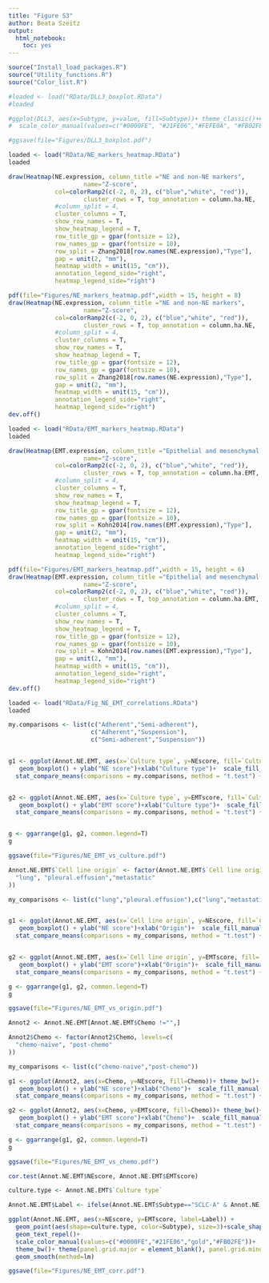 ```yaml
---
title: "Figure S3"
author: Beata Szeitz
output:
  html_notebook:
    toc: yes
---
```


```r
source("Install_load_packages.R")
source("Utility_functions.R")
source("Color_list.R")
```
 

```r
#loaded <- load("RData/DLL3_boxplot.RData")
#loaded
```


```r

#ggplot(DLL3, aes(x=Subtype, y=value, fill=Subtype))+ theme_classic()+# +geom_violin()  
#  scale_color_manual(values=c("#0000FE", "#21FE06","#FEFE0A", "#FB02FE"))+ scale_fill_manual(values=c("#0000FE", "#21FE06","#FEFE0A", "#FB02FE"))+ geom_boxplot() + ylab("Z-score")+xlab("")+ggtitle("DLL3 (Q9NYJ7)")

#ggsave(file="Figures/DLL3_boxplot.pdf")


```

```r
loaded <- load("RData/NE_markers_heatmap.RData")
loaded

```




```r
draw(Heatmap(NE.expression, column_title ="NE and non-NE markers",
                     name="Z-score",
             col=colorRamp2(c(-2, 0, 2), c("blue","white", "red")),
                     cluster_rows = T, top_annotation = column.ha.NE, 
             #column_split = 4, 
             cluster_columns = T,
             show_row_names = T, 
             show_heatmap_legend = T, 
             row_title_gp = gpar(fontsize = 12),
             row_names_gp = gpar(fontsize = 10),
             row_split = Zhang2018[row.names(NE.expression),"Type"],
             gap = unit(2, "mm"),
             heatmap_width = unit(15, "cm")),
             annotation_legend_side="right",
             heatmap_legend_side="right")

```


```r
pdf(file="Figures/NE_markers_heatmap.pdf",width = 15, height = 8)
draw(Heatmap(NE.expression, column_title ="NE and non-NE markers",
                     name="Z-score",
             col=colorRamp2(c(-2, 0, 2), c("blue","white", "red")),
                     cluster_rows = T, top_annotation = column.ha.NE, 
             #column_split = 4, 
             cluster_columns = T,
             show_row_names = T, 
             show_heatmap_legend = T, 
             row_title_gp = gpar(fontsize = 12),
             row_names_gp = gpar(fontsize = 10),
             row_split = Zhang2018[row.names(NE.expression),"Type"],
             gap = unit(2, "mm"),
             heatmap_width = unit(15, "cm")),
             annotation_legend_side="right",
             heatmap_legend_side="right")
dev.off()

```


```r
loaded <- load("RData/EMT_markers_heatmap.RData")
loaded

```


```r
draw(Heatmap(EMT.expression, column_title ="Epithelial and mesenchymal markers",
                     name="Z-score",
             col=colorRamp2(c(-2, 0, 2), c("blue","white", "red")),
                     cluster_rows = T, top_annotation = column.ha.EMT, 
             #column_split = 4, 
             cluster_columns = T,
             show_row_names = T, 
             show_heatmap_legend = T, 
             row_title_gp = gpar(fontsize = 12),
             row_names_gp = gpar(fontsize = 10),
             row_split = Kohn2014[row.names(EMT.expression),"Type"],
             gap = unit(2, "mm"),
             heatmap_width = unit(15, "cm")),
             annotation_legend_side="right",
             heatmap_legend_side="right")

```


```r
pdf(file="Figures/EMT_markers_heatmap.pdf",width = 15, height = 6)
draw(Heatmap(EMT.expression, column_title ="Epithelial and mesenchymal markers",
                     name="Z-score",
             col=colorRamp2(c(-2, 0, 2), c("blue","white", "red")),
                     cluster_rows = T, top_annotation = column.ha.EMT, 
             #column_split = 4, 
             cluster_columns = T,
             show_row_names = T, 
             show_heatmap_legend = T, 
             row_title_gp = gpar(fontsize = 12),
             row_names_gp = gpar(fontsize = 10),
             row_split = Kohn2014[row.names(EMT.expression),"Type"],
             gap = unit(2, "mm"),
             heatmap_width = unit(15, "cm")),
             annotation_legend_side="right",
             heatmap_legend_side="right")
dev.off()
```




```r
loaded <- load("RData/Fig_NE_EMT_correlations.RData")
loaded
```


```r

my.comparisons <- list(c("Adherent","Semi-adherent"),
                       c("Adherent","Suspension"),
                       c("Semi-adherent","Suspension"))


g1 <- ggplot(Annot.NE.EMT, aes(x=`Culture type`, y=NEscore, fill=`Culture type`))+ theme_bw()+# +geom_violin()  
   geom_boxplot() + ylab("NE score")+xlab("Culture type")+  scale_fill_manual(values = c("#23b866", "#ef5675", "#7a5195"))+ 
  stat_compare_means(comparisons = my.comparisons, method = "t.test") +ylim(-2.5,3)+ theme_classic()


g2 <- ggplot(Annot.NE.EMT, aes(x=`Culture type`, y=EMTscore, fill=`Culture type`))+ theme_bw()+# +geom_violin()  
   geom_boxplot() + ylab("EMT score")+xlab("Culture type")+  scale_fill_manual(values = c("#23b866", "#ef5675", "#7a5195"))+ 
  stat_compare_means(comparisons = my.comparisons, method = "t.test") +ylim(-2.5,3)+ theme_classic()


g <- ggarrange(g1, g2, common.legend=T)
g

ggsave(file="Figures/NE_EMT_vs_culture.pdf")


```



```r
Annot.NE.EMT$`Cell line origin` <- factor(Annot.NE.EMT$`Cell line origin`, levels=c(
  "lung", "pleural.effusion","metastatic"
))

my_comparisons <- list(c("lung","pleural.effusion"),c("lung","metastatic"), c("pleural.effusion", "metastatic"))


g1 <- ggplot(Annot.NE.EMT, aes(x=`Cell line origin`, y=NEscore, fill=`Cell line origin`))+ theme_bw()+
   geom_boxplot() + ylab("NE score")+xlab("Origin")+  scale_fill_manual(values = c("#3f8098", "lightblue", "#ffc3a0"))+
  stat_compare_means(comparisons = my_comparisons, method = "t.test") +ylim(-2.5,3)+ theme_classic()


g2 <- ggplot(Annot.NE.EMT, aes(x=`Cell line origin`, y=EMTscore, fill=`Cell line origin`))+ theme_bw()+ 
   geom_boxplot() + ylab("EMT score")+xlab("Origin")+  scale_fill_manual(values = c("#3f8098", "lightblue", "#ffc3a0"))+
  stat_compare_means(comparisons = my_comparisons, method = "t.test") +ylim(-2.5,3)+ theme_classic()

g <- ggarrange(g1, g2, common.legend=T)
g

ggsave(file="Figures/NE_EMT_vs_origin.pdf")


```


```r
Annot2 <- Annot.NE.EMT[Annot.NE.EMT$Chemo !="",]

Annot2$Chemo <- factor(Annot2$Chemo, levels=c(
  "chemo-naive", "post-chemo"
))

my_comparisons <- list(c("chemo-naive","post-chemo"))

g1 <- ggplot(Annot2, aes(x=Chemo, y=NEscore, fill=Chemo))+ theme_bw()+
   geom_boxplot() + ylab("NE score")+xlab("Chemo")+  scale_fill_manual(values = c("white", "brown"))+
  stat_compare_means(comparisons = my_comparisons, method = "t.test") +ylim(-2.5,3)+ theme_classic()

g2 <- ggplot(Annot2, aes(x=Chemo, y=EMTscore, fill=Chemo))+ theme_bw()+
   geom_boxplot() + ylab("EMT score")+xlab("Chemo")+  scale_fill_manual(values = c("white", "brown"))+ 
  stat_compare_means(comparisons = my_comparisons, method = "t.test") +ylim(-2.5,3)+ theme_classic()

g <- ggarrange(g1, g2, common.legend=T)
g

ggsave(file="Figures/NE_EMT_vs_chemo.pdf")

```


```r
cor.test(Annot.NE.EMT$NEscore, Annot.NE.EMT$EMTscore)

culture.type <- Annot.NE.EMT$`Culture type`

Annot.NE.EMT$Label <- ifelse(Annot.NE.EMT$Subtype=="SCLC-A" & Annot.NE.EMT$EMTscore < -1, Annot.NE.EMT$Sample, "")

ggplot(Annot.NE.EMT, aes(x=NEscore, y=EMTscore, label=Label)) +
  geom_point(aes(shape=culture.type, color=Subtype), size=3)+scale_shape_manual(values=c(16, 8, 15))+
  geom_text_repel()+
  scale_color_manual(values=c("#0000FE","#21FE06","gold","#FB02FE"))+
  theme_bw()+ theme(panel.grid.major = element_blank(), panel.grid.minor = element_blank())+
  geom_smooth(method=lm)

ggsave(file="Figures/NE_EMT_corr.pdf")


```



```r

```







